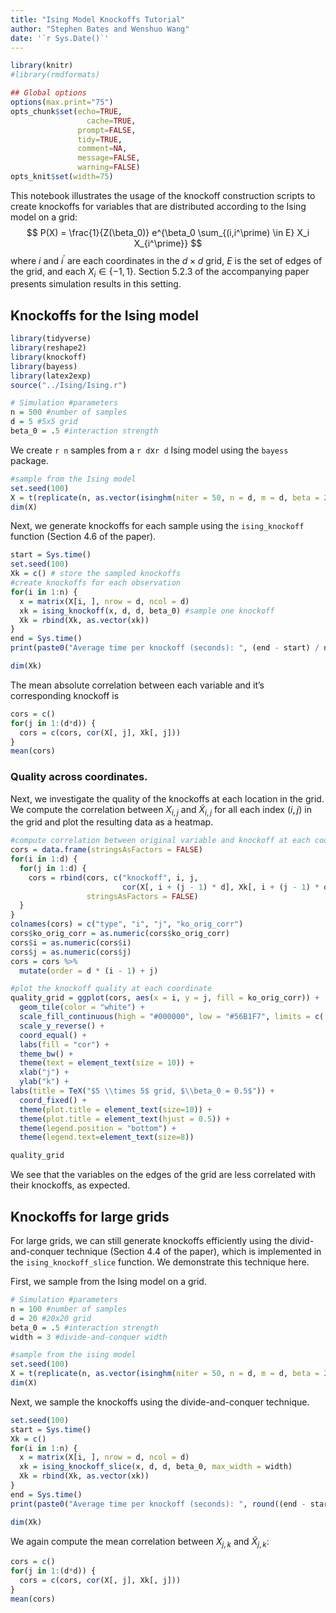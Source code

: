 ```yaml
---
title: "Ising Model Knockoffs Tutorial"
author: "Stephen Bates and Wenshuo Wang"
date: '`r Sys.Date()`'
---
```


```r
library(knitr)
#library(rmdformats)

## Global options
options(max.print="75")
opts_chunk$set(echo=TRUE,
	             cache=TRUE,
               prompt=FALSE,
               tidy=TRUE,
               comment=NA,
               message=FALSE,
               warning=FALSE)
opts_knit$set(width=75)
```

This notebook illustrates the usage of the knockoff construction scripts to create knockoffs for variables that are distributed according to the Ising model on a grid:
$$
P(X) = \frac{1}{Z(\beta_0)} e^{\beta_0 \sum_{(i,i^\prime) \in E} X_i X_{i^\prime}}
$$
where $i$ and $i^\prime$ are each coordinates in the $d \times d$ grid, $E$ is the set of edges of the grid, and each $X_i \in \{-1, 1\}$.  Section 5.2.3 of the accompanying paper presents simulation results in this setting.



## Knockoffs for the Ising model

```r
library(tidyverse)
library(reshape2)
library(knockoff)
library(bayess)
library(latex2exp)
source("../Ising/Ising.r")
```

```r
# Simulation #parameters
n = 500 #number of samples
d = 5 #5x5 grid
beta_0 = .5 #interaction strength
```

We create `r n` samples from a `r d`x`r d` Ising model using the `bayess` package.

```r
#sample from the Ising model
set.seed(100)
X = t(replicate(n, as.vector(isinghm(niter = 50, n = d, m = d, beta = 2*beta_0))))
dim(X)
```

Next, we generate knockoffs for each sample using the `ising_knockoff` function (Section 4.6 of the paper).

```r
start = Sys.time()
set.seed(100)
Xk = c() # store the sampled knockoffs
#create knockoffs for each observation
for(i in 1:n) {
  x = matrix(X[i, ], nrow = d, ncol = d)
  xk = ising_knockoff(x, d, d, beta_0) #sample one knockoff
  Xk = rbind(Xk, as.vector(xk))
}
end = Sys.time()
print(paste0("Average time per knockoff (seconds): ", (end - start) / n))

dim(Xk)
```

The mean absolute correlation between each variable and it's corresponding knockoff is

```r
cors = c()
for(j in 1:(d*d)) {
  cors = c(cors, cor(X[, j], Xk[, j]))
}
mean(cors)
```

### Quality across coordinates.

Next, we investigate the quality of the knockoffs at each location in the grid. We compute the correlation between $X_{i,j}$ and $\tilde{X}_{i,j}$ for all each index  $(i,j)$ in the grid and plot the resulting data as a heatmap.

```r
#compute correlation between original variable and knockoff at each coordinate.
cors = data.frame(stringsAsFactors = FALSE)
for(i in 1:d) {
  for(j in 1:d) {
    cors = rbind(cors, c("knockoff", i, j, 
                         cor(X[, i + (j - 1) * d], Xk[, i + (j - 1) * d])), 
                 stringsAsFactors = FALSE)
  }
}
colnames(cors) = c("type", "i", "j", "ko_orig_corr")
cors$ko_orig_corr = as.numeric(cors$ko_orig_corr)
cors$i = as.numeric(cors$i)
cors$j = as.numeric(cors$j)
cors = cors %>% 
  mutate(order = d * (i - 1) + j)
```

```r
#plot the knockoff quality at each coordinate
quality_grid = ggplot(cors, aes(x = i, y = j, fill = ko_orig_corr)) +
  geom_tile(color = "white") +
  scale_fill_continuous(high = "#000000", low = "#56B1F7", limits = c(.3, .8)) + 
  scale_y_reverse() + 
  coord_equal() +
  labs(fill = "cor") +
  theme_bw() + 
  theme(text = element_text(size = 10)) +
  xlab("j") + 
  ylab("k") + 
labs(title = TeX("$5 \\times 5$ grid, $\\beta_0 = 0.5$")) +
  coord_fixed() + 
  theme(plot.title = element_text(size=10)) +
  theme(plot.title = element_text(hjust = 0.5)) +
  theme(legend.position = "bottom") +  
  theme(legend.text=element_text(size=8))

quality_grid
```

We see that the variables on the edges of the grid are less correlated with their knockoffs, as expected.

## Knockoffs for large grids

For large grids, we can still generate knockoffs efficiently using the divid-and-conquer technique (Section 4.4 of the paper), which is implemented in the `ising_knockoff_slice` function. We demonstrate this technique here.

First, we sample from the Ising model on a grid.

```r
# Simulation #parameters
n = 100 #number of samples
d = 20 #20x20 grid
beta_0 = .5 #interaction strength
width = 3 #divide-and-conquer width
```

```r
#sample from the ising model
set.seed(100)
X = t(replicate(n, as.vector(isinghm(niter = 50, n = d, m = d, beta = 2*beta_0))))
dim(X)
```

Next, we sample the knockoffs using the divide-and-conquer technique.

```r
set.seed(100)
start = Sys.time()
Xk = c()
for(i in 1:n) {
  x = matrix(X[i, ], nrow = d, ncol = d)
  xk = ising_knockoff_slice(x, d, d, beta_0, max_width = width)
  Xk = rbind(Xk, as.vector(xk))
}
end = Sys.time()
print(paste0("Average time per knockoff (seconds): ", round((end - start) / n, digits = 3)))

dim(Xk)
```

We again compute the mean correlation between $X_{j,k}$ and $\tilde{X}_{j,k}$:

```r
cors = c()
for(j in 1:(d*d)) {
  cors = c(cors, cor(X[, j], Xk[, j]))
}
mean(cors)
```
